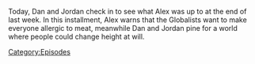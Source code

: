 {{DEFAULTSORT:
    #_EPISODE_0838:August 11, 2023
}}{{Episode
    | title           = August 11, 2023
    | caption         = Listen to this episode on [https://knowledgefight.libsyn.com/838-august-11-2023 Libsyn] [https://open.spotify.com/episode/6vIlj0ijT0qttVPA4QzijM Spotify]
    | episodeNumber   = 838
    | length          = 01:32:20
    | airDate         = August 14, 2023
    | coverageDate    = August 11, 2023
    | previousEpisode = [[837: March 11, 2004]]
    | nextEpisode     = [[839: August 16, 2023]]
}}

{{Stub}}

Today, Dan and Jordan check in to see what Alex was up to at the end of last week.  In this installment, Alex warns that the Globalists want to make everyone allergic to meat, meanwhile Dan and Jordan pine for a world where people could change height at will.

[[Category:Episodes]]
